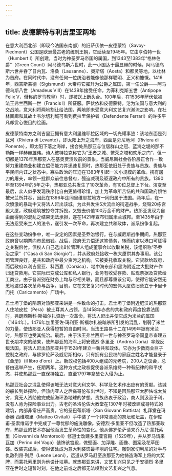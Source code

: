 ```yaml
---
---
---
```

title: 皮德蒙特与利吉里亚两地
---




在意大利西北部（即现今法国东南部）的旧萨伏依—皮德蒙特（Savoy-Piedmont）公国是欧洲最古老的统制王朝，它延续至1945年。它由亨伯特一世（Humbert I）所创建，当时为神圣罗马帝国的属国，到1343至1383年“格林伯爵”（Green Count）阿马德乌斯六世时，此一小国达于最显赫的时候，阿马德乌斯六世并吞了日内瓦、洛桑（Lausanne）、奥斯塔（Aosta）和都灵等地，以杜林为首府。在同时代中，没有任何一位统治者能像他那样聪明、正义和慷慨。1416年，西吉斯蒙德（Sigismund）大帝将它擢升为公爵之属国，第一任公爵——阿马德乌斯八世（Amadeus ⅤⅢ）在1439年接受任命，为菲利克斯五世（Antipope Felix V，僭称的罗马教皇）时，却被送上断头台。100年后，在1536年萨伏依被法王弗兰西斯一世（Francis I）所征服。萨伏依和皮德蒙特，沦为法国与意大利的交战地，意大利将两地割让给法国，两地即未受意大利文艺复兴潮流之影响。在杜林画廊和其故土韦尔切利城可看到费拉里保护者（Defendente Ferrari）的许多平凡却赏心悦目的绘画。

皮德蒙特南方之利吉里亚拥有意大利里维耶拉区域的一切光耀事迹：该地东面是列瓦河（Riviera di Levante），即太阳上升之海岸，西面是旁尼地河（Riviera di Ponente），即太阳下落之海岸，接合处热那亚与位居群山之冠、蓝海之堤的那不勒斯一样赫赫雄伟。诗人彼特拉克称它为“王者之城、繁荣之塔和欢乐之门”，但一切都是1378年热那亚人在基奥贾溃败前的景象。当威尼斯社会各阶层正合作一致努力重建商业和建立偿债能力并迅速复原时，热那亚依旧处于贵族与贵族、贵族与平民间内讧之状态中。寡头政治的压迫在1383年引起一次小规模的革命。携有屠刀的屠夫，率领一批群众前往总督府，强迫减税及驱逐政府中所有的贵族。1390年至1394年的5年之中，热那亚总共发生了10次革命，有10位总督上下台。演变至最后，众人似乎发现秩序比自由更值得珍惜，加上为革命所苦恼的共和国政府惧怕被米兰所并吞，因此在1396年连同里维耶拉地方一同归属于法国。两年后，在一次愤激的暴动中又将法人赶出该城。为此共发生5次流血的街道战争，烧毁20栋宫殿大厦，政府建筑被掠夺并拆毁，又毁去价值100万金币的财产。热那亚发现为自由而得到的混乱之结果无法承担，遂在1421年宣布归属米兰城邦。至1435年由于无法忍受米兰人的法令，遂引发一次革命，再次建立共和政体，派系纷争复起。

在这些变动纷争中，唯一安定的因素是圣乔治银行。在与威尼斯战争期间，热那亚政府曾以期票向市民借钱。战后，政府无力偿还这笔债务，转而约定以港口可征得之关税偿付。债权人自己选出8位管理人组成董事会以收取关税，该组织称“圣乔治之家”（“Casa di San Giorgio”），并从政府处接收一栋大厦供其办事用。该公司管理良好，是共和政府中最少贪污之机构。它被委托收取关税。它贷款给政府，而后政府以利吉里亚、科西嘉（Corsica）、地中海东部和黑海附近之大批财产作归还贷款用。它实际已变成公库和私人银行，业务有收受存款、贴现票据及贷款给工商业。由于各派别在财务上均与它相关联，而且都尊重该公司，使得它能安然无恙地渡过各次革命与战争。目前，它在文艺复兴时代的宏伟大厦依旧耸立于卡里卡门托（Caricamento）广场中。

君士坦丁堡的陷落对热那亚来讲是一件致命的打击。君士坦丁堡附近肥沃的热那亚人住地皮拉（Pera）被土耳其人占领。当1458年赤贫的共和政府再度投靠法国时，弗朗西斯科·斯福尔扎资助一次革命，将法人赶出并使它成为米兰的属国（1464年）。1476年加里亚佐·玛利亚·斯福尔扎被暗杀所引发的混乱，削弱了米兰的力量，使热那亚人获得短暂的自由时间。当法王路易十二在1499年据有米兰时，热那亚也受其统治。最后，由于法王弗兰西斯一世与神圣罗马帝国皇帝查理五世长期冲突的结果，使热那亚的海军上将安德烈·多里亚（Andrea Doria）率舰反叛法国，将法人赶出热那亚并于1528年建立一新共和政体。它亦为少数商业巨子控制之政府，与佛罗伦萨及威尼斯相似，只有拥有公民权的家庭之姓名才能登录于《金册》（il libro d'oro）上。新政权包括400人组成的元老院，200人之议会，总督由选举产生，任期两年。这种方式之政权促使各派系维持一种有纪律的和平状态，并使热那亚一直保持独立，直至1797年拿破仑入侵为止。

热那亚社会之混乱使得该城无法对意大利文学、科学及艺术作出应有的贡献。该城的船长到处探险，但热内亚人之后裔哥伦布出世时，不知是因热那亚太胆怯或太贫穷，竟无人资助他完成航海环游地球的梦想。贵族热衷于政治，商人则汲汲于利，没有人肯为探险事业出力。古老的圣洛伦佐大教堂在1307年时被改建成哥特式的建筑，内部非常庄严高贵。它的圣巴蒂斯塔（San Giovann Battista）礼拜堂在玛泰奥·西维塔里（Matteo Civitali）手中装了一个非常漂亮的祭坛和坛盖，在伊库甫·圣索维诺手中完成了一尊忧郁的施洗雕像。安德烈·多里亚不但改造了热那亚政府，热那亚的艺术亦因他而发生革命性的变化。他从佛罗伦萨请来乔万尼·蒙托索里（Giovanni da Montorsoli）修道士改建多里亚宫殿（1529年），并从罗马请来瓦加（Perino del Vaga）装饰该宫殿，做壁画、加浮雕、画像、图案及花草图饰。改装完成后，使得该处成为意大利装饰最华丽的住宅。雕刻家切利尼的对手与仇敌列昂·列尼（Leone Leoni），远道从罗马赶至热那亚为他铸造海军上将的大奖牌，而蒙托索里则为他设计坟墓。就热那亚来讲，文艺复兴只见之于安德烈·多里亚在世时之短暂时刻，在他之前或之后都无法嗅到文艺复兴之气息。